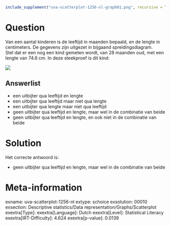 ```r
include_supplement("uva-scatterplot-1256-nl-graph01.png", recursive = TRUE)
```

Question
========

Van een aantal kinderen is de leeftijd in maanden bepaald, en de lengte
in centimeters. De gegevens zijn uitgezet in bijgaand
spreidingsdiagram.\
Stel dat er een nog een kind gemeten wordt, van 28 maanden oud, met een
lengte van 74.6 cm. In deze steekproef is dit kind:

![](uva-scatterplot-1256-nl-graph01.png)

Answerlist
----------

* een uitbijter qua leeftijd en lengte
* een uitbijter qua leeftijd maar niet qua lengte
* een uitbijter qua lengte maar niet qua leeftijd
* geen uitbijter qua leeftijd en lengte, maar wel in de combinatie van beide
* geen uitbijter qua leeftijd en lengte, en ook niet in de combinatie van beide

Solution
========

Het correcte antwoord is: 

* geen uitbijter qua leeftijd en lengte, maar wel in de combinatie van beide

Meta-information
================
exname: uva-scatterplot-1256-nl
extype: schoice
exsolution: 00010
exsection: Descriptive statistics/Data representation/Graphs/Scatterplot
exextra[Type]: 
exextra[Language]: Dutch
exextra[Level]: Statistical Literacy
exextra[IRT-Difficulty]: 4.624
exextra[p-value]: 0.0139
